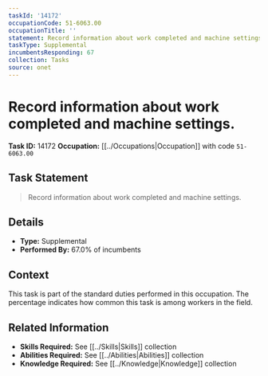 ```yaml
---
taskId: '14172'
occupationCode: 51-6063.00
occupationTitle: ''
statement: Record information about work completed and machine settings.
taskType: Supplemental
incumbentsResponding: 67
collection: Tasks
source: onet
---
```

# Record information about work completed and machine settings.

**Task ID:** 14172
**Occupation:** [[../Occupations|Occupation]] with code `51-6063.00`

## Task Statement

> Record information about work completed and machine settings.

## Details

- **Type:** Supplemental
- **Performed By:** 67.0% of incumbents

## Context

This task is part of the standard duties performed in this occupation. The percentage indicates how common this task is among workers in the field.

## Related Information

- **Skills Required:** See [[../Skills|Skills]] collection
- **Abilities Required:** See [[../Abilities|Abilities]] collection
- **Knowledge Required:** See [[../Knowledge|Knowledge]] collection
